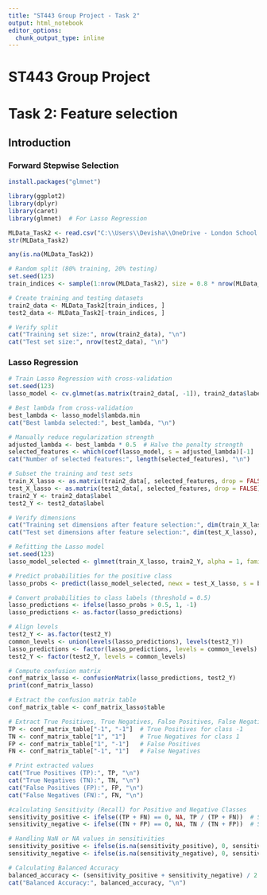 ```yaml
---
title: "ST443 Group Project - Task 2"
output: html_notebook
editor_options: 
  chunk_output_type: inline
---
```


# ST443 Group Project

# Task 2: Feature selection

## Introduction

### Forward Stepwise Selection

```r
install.packages("glmnet")
```

```r
library(ggplot2)
library(dplyr)
library(caret)
library(glmnet)  # For Lasso Regression
```

```r
MLData_Task2 <- read.csv("C:\\Users\\Devisha\\OneDrive - London School of Economics\\Documents\\Machine Learning\\data2.csv.gz")
str(MLData_Task2)
```

```r
any(is.na(MLData_Task2))
```

```r
# Random split (80% training, 20% testing)
set.seed(123)
train_indices <- sample(1:nrow(MLData_Task2), size = 0.8 * nrow(MLData_Task2))
```

```r
# Create training and testing datasets
train2_data <- MLData_Task2[train_indices, ]
test2_data <- MLData_Task2[-train_indices, ]

# Verify split
cat("Training set size:", nrow(train2_data), "\n")
cat("Test set size:", nrow(test2_data), "\n")
```

### Lasso Regression

```r
# Train Lasso Regression with cross-validation
set.seed(123)
lasso_model <- cv.glmnet(as.matrix(train2_data[, -1]), train2_data$label, alpha = 1, family = "binomial")
```

```r
# Best lambda from cross-validation
best_lambda <- lasso_model$lambda.min
cat("Best lambda selected:", best_lambda, "\n")
```

```r
# Manually reduce regularization strength
adjusted_lambda <- best_lambda * 0.5  # Halve the penalty strength
selected_features <- which(coef(lasso_model, s = adjusted_lambda)[-1] != 0)
cat("Number of selected features:", length(selected_features), "\n")
```

```r
# Subset the training and test sets
train_X_lasso <- as.matrix(train2_data[, selected_features, drop = FALSE])
test_X_lasso <- as.matrix(test2_data[, selected_features, drop = FALSE])
train2_Y <- train2_data$label
test2_Y <- test2_data$label

# Verify dimensions
cat("Training set dimensions after feature selection:", dim(train_X_lasso), "\n")
cat("Test set dimensions after feature selection:", dim(test_X_lasso), "\n")
```

```r
# Refitting the Lasso model
set.seed(123)
lasso_model_selected <- glmnet(train_X_lasso, train2_Y, alpha = 1, family = "binomial")
```

```r
# Predict probabilities for the positive class
lasso_probs <- predict(lasso_model_selected, newx = test_X_lasso, s = best_lambda, type = "response")

```

```r
# Convert probabilities to class labels (threshold = 0.5)
lasso_predictions <- ifelse(lasso_probs > 0.5, 1, -1) 
lasso_predictions <- as.factor(lasso_predictions)
```

```r
# Align levels
test2_Y <- as.factor(test2_Y)
common_levels <- union(levels(lasso_predictions), levels(test2_Y))
lasso_predictions <- factor(lasso_predictions, levels = common_levels)
test2_Y <- factor(test2_Y, levels = common_levels)
```

```r
# Compute confusion matrix
conf_matrix_lasso <- confusionMatrix(lasso_predictions, test2_Y)
print(conf_matrix_lasso)

# Extract the confusion matrix table
conf_matrix_table <- conf_matrix_lasso$table

# Extract True Positives, True Negatives, False Positives, False Negatives
TP <- conf_matrix_table["-1", "-1"]  # True Positives for class -1
TN <- conf_matrix_table["1", "1"]    # True Negatives for class 1
FP <- conf_matrix_table["1", "-1"]   # False Positives
FN <- conf_matrix_table["-1", "1"]   # False Negatives

# Print extracted values
cat("True Positives (TP):", TP, "\n")
cat("True Negatives (TN):", TN, "\n")
cat("False Positives (FP):", FP, "\n")
cat("False Negatives (FN):", FN, "\n")
```

```r
#calculating Sensitivity (Recall) for Positive and Negative Classes
sensitivity_positive <- ifelse((TP + FN) == 0, NA, TP / (TP + FN))  # Sensitivity for Positive class (-1)
sensitivity_negative <- ifelse((TN + FP) == 0, NA, TN / (TN + FP))  # Sensitivity for Negative class (1)
```


```r
# Handling NaN or NA values in sensitivities
sensitivity_positive <- ifelse(is.na(sensitivity_positive), 0, sensitivity_positive)
sensitivity_negative <- ifelse(is.na(sensitivity_negative), 0, sensitivity_negative)
```


```r
# Calculating Balanced Accuracy
balanced_accuracy <- (sensitivity_positive + sensitivity_negative) / 2
cat("Balanced Accuracy:", balanced_accuracy, "\n")
```

